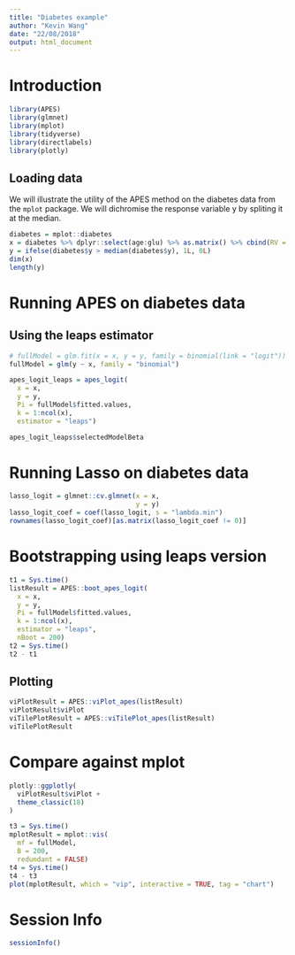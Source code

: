 ```yaml
---
title: "Diabetes example"
author: "Kevin Wang"
date: "22/08/2018"
output: html_document
---
```



# Introduction 

```r
library(APES)
library(glmnet)
library(mplot)
library(tidyverse)
library(directlabels)
library(plotly)
```

## Loading data

We will illustrate the utility of the APES method on the diabetes data from the `mplot` package. We will dichromise the response variable y by spliting it at the median. 



```r
diabetes = mplot::diabetes
x = diabetes %>% dplyr::select(age:glu) %>% as.matrix() %>% cbind(RV = rnorm(nrow(diabetes))) %>% scale
y = ifelse(diabetes$y > median(diabetes$y), 1L, 0L)
dim(x)
length(y)
```


# Running APES on diabetes data


## Using the leaps estimator 
```r
# fullModel = glm.fit(x = x, y = y, family = binomial(link = "logit"))
fullModel = glm(y ~ x, family = "binomial")

apes_logit_leaps = apes_logit(
  x = x,
  y = y,
  Pi = fullModel$fitted.values,
  k = 1:ncol(x), 
  estimator = "leaps")

apes_logit_leaps$selectedModelBeta
```


# Running Lasso on diabetes data
```r
lasso_logit = glmnet::cv.glmnet(x = x,
                                y = y)
lasso_logit_coef = coef(lasso_logit, s = "lambda.min")
rownames(lasso_logit_coef)[as.matrix(lasso_logit_coef != 0)]
```


# Bootstrapping using leaps version 
```r
t1 = Sys.time()
listResult = APES::boot_apes_logit(
  x = x,
  y = y,
  Pi = fullModel$fitted.values,
  k = 1:ncol(x), 
  estimator = "leaps",
  nBoot = 200)
t2 = Sys.time()
t2 - t1
```


## Plotting
```r
viPlotResult = APES::viPlot_apes(listResult)
viPlotResult$viPlot
viTilePlotResult = APES::viTilePlot_apes(listResult)
viTilePlotResult
```


# Compare against mplot

```r
plotly::ggplotly(
  viPlotResult$viPlot + 
  theme_classic(18) 
)
```


```r
t3 = Sys.time()
mplotResult = mplot::vis(
  mf = fullModel, 
  B = 200,
  redundant = FALSE)
t4 = Sys.time()
t4 - t3
plot(mplotResult, which = "vip", interactive = TRUE, tag = "chart")
```

# Session Info
```r
sessionInfo()
```

